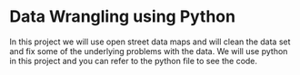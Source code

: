 # Data Wrangling using Python

In this project we will use open street data maps and will clean the data set and fix
some of the underlying problems with the data. We will use python in this project and 
you can refer to the python file to see the code.